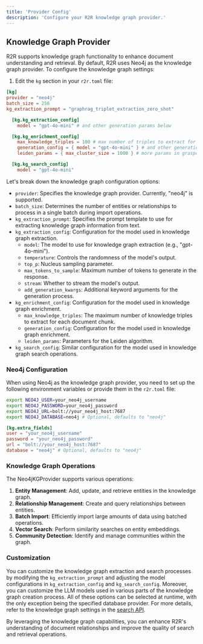 ```yaml
---
title: 'Provider Config'
description: 'Configure your R2R knowledge graph provider.'
---
```

## Knowledge Graph Provider

R2R supports knowledge graph functionality to enhance document understanding and retrieval. By default, R2R uses Neo4j as the knowledge graph provider. To configure the knowledge graph settings:

1. Edit the `kg` section in your `r2r.toml` file:

```toml r2r.toml
[kg]
provider = "neo4j"
batch_size = 256
kg_extraction_prompt = "graphrag_triplet_extraction_zero_shot"

  [kg.kg_extraction_config]
    model = "gpt-4o-mini" # and other generation params below

  [kg.kg_enrichment_config]
    max_knowledge_triples = 100 # max number of triples to extract for each document chunk
    generation_config = { model = "gpt-4o-mini" } # and other generation params below
    leiden_params = { max_cluster_size = 1000 } # more params in graspologic/partition/leiden.py

  [kg.kg_search_config]
    model = "gpt-4o-mini"
```


Let's break down the knowledge graph configuration options:

- `provider`: Specifies the knowledge graph provider. Currently, "neo4j" is supported.
- `batch_size`: Determines the number of entities or relationships to process in a single batch during import operations.
- `kg_extraction_prompt`: Specifies the prompt template to use for extracting knowledge graph information from text.
- `kg_extraction_config`: Configuration for the model used in knowledge graph extraction.
  - `model`: The model to use for knowledge graph extraction (e.g., "gpt-4o-mini").
  - `temperature`: Controls the randomness of the model's output.
  - `top_p`: Nucleus sampling parameter.
  - `max_tokens_to_sample`: Maximum number of tokens to generate in the response.
  - `stream`: Whether to stream the model's output.
  - `add_generation_kwargs`: Additional keyword arguments for the generation process.
- `kg_enrichment_config`: Configuration for the model used in knowledge graph enrichment.
  - `max_knowledge_triples`: The maximum number of knowledge triples to extract for each document chunk.
  - `generation_config`: Configuration for the model used in knowledge graph enrichment.
  - `leiden_params`: Parameters for the Leiden algorithm.
- `kg_search_config`: Similar configuration for the model used in knowledge graph search operations.

### Neo4j Configuration

When using Neo4j as the knowledge graph provider, you need to set up the following environment variables or provide them in the `r2r.toml` file:

```bash
export NEO4J_USER=your_neo4j_username
export NEO4J_PASSWORD=your_neo4j_password
export NEO4J_URL=bolt://your_neo4j_host:7687
export NEO4J_DATABASE=neo4j # Optional, defaults to "neo4j"
```

```toml r2r.toml
[kg.extra_fields]
user = "your_neo4j_username"
password = "your_neo4j_password"
url = "bolt://your_neo4j_host:7687"
database = "neo4j" # Optional, defaults to "neo4j"
```


### Knowledge Graph Operations

The Neo4jKGProvider supports various operations:

1. **Entity Management**: Add, update, and retrieve entities in the knowledge graph.
2. **Relationship Management**: Create and query relationships between entities.
3. **Batch Import**: Efficiently import large amounts of data using batched operations.
4. **Vector Search**: Perform similarity searches on entity embeddings.
5. **Community Detection**: Identify and manage communities within the graph.

### Customization

You can customize the knowledge graph extraction and search processes by modifying the `kg_extraction_prompt` and adjusting the model configurations in `kg_extraction_config` and `kg_search_config`. Moreover, you can customize the LLM models used in various parts of the knowledge graph creation process. All of these options can be selected at runtime, with the only exception being the specified database provider. For more details, refer to the knowledge graph settings in the [search API](/api-reference/endpoint/search).

By leveraging the knowledge graph capabilities, you can enhance R2R's understanding of document relationships and improve the quality of search and retrieval operations.
